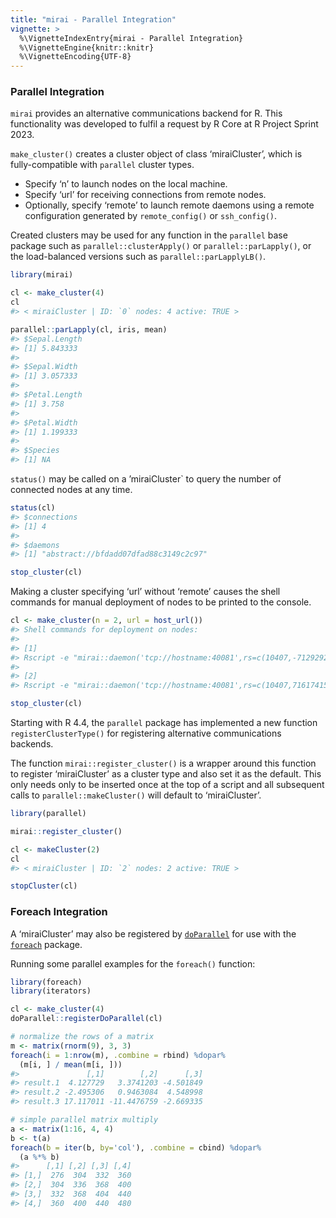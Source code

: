 ```yaml
---
title: "mirai - Parallel Integration"
vignette: >
  %\VignetteIndexEntry{mirai - Parallel Integration}
  %\VignetteEngine{knitr::knitr}
  %\VignetteEncoding{UTF-8}
---
```



### Parallel Integration

`mirai` provides an alternative communications backend for R. This functionality was developed to fulfil a request by R Core at R Project Sprint 2023.

`make_cluster()` creates a cluster object of class 'miraiCluster', which is fully-compatible with `parallel` cluster types.

  + Specify 'n' to launch nodes on the local machine.
  + Specify 'url' for receiving connections from remote nodes.
  + Optionally, specify 'remote' to launch remote daemons using a remote configuration generated by `remote_config()` or `ssh_config()`.

Created clusters may be used for any function in the `parallel` base package such as `parallel::clusterApply()` or `parallel::parLapply()`, or the load-balanced versions such as `parallel::parLapplyLB()`.

```r
library(mirai)

cl <- make_cluster(4)
cl
#> < miraiCluster | ID: `0` nodes: 4 active: TRUE >

parallel::parLapply(cl, iris, mean)
#> $Sepal.Length
#> [1] 5.843333
#> 
#> $Sepal.Width
#> [1] 3.057333
#> 
#> $Petal.Length
#> [1] 3.758
#> 
#> $Petal.Width
#> [1] 1.199333
#> 
#> $Species
#> [1] NA
```

`status()` may be called on a 'miraiCluster` to query the number of connected nodes at any time.

```r
status(cl)
#> $connections
#> [1] 4
#> 
#> $daemons
#> [1] "abstract://bfdadd07dfad88c3149c2c97"

stop_cluster(cl)
```
Making a cluster specifying 'url' without 'remote' causes the shell commands for manual deployment of nodes to be printed to the console.

```r
cl <- make_cluster(n = 2, url = host_url())
#> Shell commands for deployment on nodes:
#> 
#> [1]
#> Rscript -e "mirai::daemon('tcp://hostname:40081',rs=c(10407,-712929287,487124838,-1548361041,936929572,516359637,-964658030))"
#> 
#> [2]
#> Rscript -e "mirai::daemon('tcp://hostname:40081',rs=c(10407,716174157,753336392,1540784125,1343950952,-477221459,1025440810))"

stop_cluster(cl)
```

Starting with R 4.4, the `parallel` package has implemented a new function `registerClusterType()` for registering alternative communications backends.

The function `mirai::register_cluster()` is a wrapper around this function to register 'miraiCluster' as a cluster type and also set it as the default. This only needs only to be inserted once at the top of a script and all subsequent calls to `parallel::makeCluster()` will default to 'miraiCluster'.


```r
library(parallel)

mirai::register_cluster()

cl <- makeCluster(2)
cl
#> < miraiCluster | ID: `2` nodes: 2 active: TRUE >

stopCluster(cl)
```

### Foreach Integration

A 'miraiCluster' may also be registered by [`doParallel`](https://cran.r-project.org/package=doParallel) for use with the [`foreach`](https://cran.r-project.org/package=foreach) package.

Running some parallel examples for the `foreach()` function:


```r
library(foreach)
library(iterators)

cl <- make_cluster(4)
doParallel::registerDoParallel(cl)

# normalize the rows of a matrix
m <- matrix(rnorm(9), 3, 3)
foreach(i = 1:nrow(m), .combine = rbind) %dopar%
  (m[i, ] / mean(m[i, ]))
#>               [,1]        [,2]      [,3]
#> result.1  4.127729   3.3741203 -4.501849
#> result.2 -2.495306   0.9463084  4.548998
#> result.3 17.117011 -11.4476759 -2.669335

# simple parallel matrix multiply
a <- matrix(1:16, 4, 4)
b <- t(a)
foreach(b = iter(b, by='col'), .combine = cbind) %dopar%
  (a %*% b)
#>      [,1] [,2] [,3] [,4]
#> [1,]  276  304  332  360
#> [2,]  304  336  368  400
#> [3,]  332  368  404  440
#> [4,]  360  400  440  480
```
